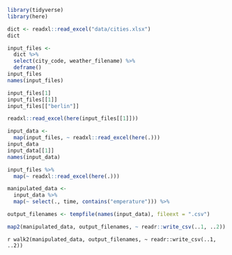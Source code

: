 <!-- Setup 04-map.R -->
```r
library(tidyverse)
library(here)
```


<!-- Load dictionary from file -->
```r
dict <- readxl::read_excel("data/cities.xlsx")
dict
```


<!-- Collect input files as a named vector -->
```r
input_files <-
  dict %>%
  select(city_code, weather_filename) %>%
  deframe()
input_files
names(input_files)
```


<!-- Access individual input files -->
```r
input_files[1]
input_files[[1]]
input_files[["berlin"]]
```


<!-- Read a single input file -->
```r
readxl::read_excel(here(input_files[[1]]))
```


<!-- Read all input files -->
```r
input_data <-
  map(input_files, ~ readxl::read_excel(here(.)))
input_data
input_data[[1]]
names(input_data)
```


<!-- Pipe notation -->
```r
input_files %>%
  map(~ readxl::read_excel(here(.)))
```


<!-- Manipulate results -->
```r
manipulated_data <-
  input_data %>%
  map(~ select(., time, contains("emperature"))) %>%

```


<!-- Write back results: new file names -->
```r
output_filenames <- tempfile(names(input_data), fileext = ".csv")
```


<!-- Iterate over pairs -->
```r
map2(manipulated_data, output_filenames, ~ readr::write_csv(..1, ..2))
```


<!-- We don't really need the output -->
```r
walk2(manipulated_data, output_filenames, ~ readr::write_csv(..1, ..2))```

